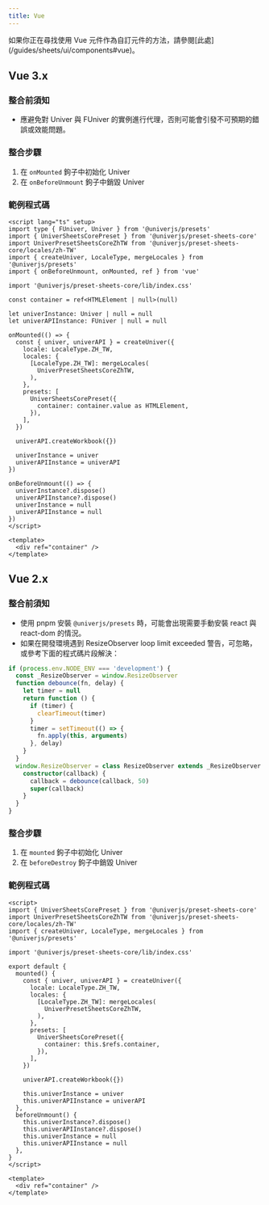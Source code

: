 ```yaml
---
title: Vue
---
```


<Callout>
  如果你正在尋找使用 Vue 元件作為自訂元件的方法，請參閱[此處](/guides/sheets/ui/components#vue)。
</Callout>

## Vue 3.x

### 整合前須知

- 應避免對 Univer 與 FUniver 的實例進行代理，否則可能會引發不可預期的錯誤或效能問題。

### 整合步驟

1. 在 `onMounted` 鉤子中初始化 Univer
2. 在 `onBeforeUnmount` 鉤子中銷毀 Univer

### 範例程式碼

```vue
<script lang="ts" setup>
import type { FUniver, Univer } from '@univerjs/presets'
import { UniverSheetsCorePreset } from '@univerjs/preset-sheets-core'
import UniverPresetSheetsCoreZhTW from '@univerjs/preset-sheets-core/locales/zh-TW'
import { createUniver, LocaleType, mergeLocales } from '@univerjs/presets'
import { onBeforeUnmount, onMounted, ref } from 'vue'

import '@univerjs/preset-sheets-core/lib/index.css'

const container = ref<HTMLElement | null>(null)

let univerInstance: Univer | null = null
let univerAPIInstance: FUniver | null = null

onMounted(() => {
  const { univer, univerAPI } = createUniver({
    locale: LocaleType.ZH_TW,
    locales: {
      [LocaleType.ZH_TW]: mergeLocales(
        UniverPresetSheetsCoreZhTW,
      ),
    },
    presets: [
      UniverSheetsCorePreset({
        container: container.value as HTMLElement,
      }),
    ],
  })

  univerAPI.createWorkbook({})

  univerInstance = univer
  univerAPIInstance = univerAPI
})

onBeforeUnmount(() => {
  univerInstance?.dispose()
  univerAPIInstance?.dispose()
  univerInstance = null
  univerAPIInstance = null
})
</script>

<template>
  <div ref="container" />
</template>
```

## Vue 2.x

### 整合前須知

- 使用 pnpm 安裝 `@univerjs/presets` 時，可能會出現需要手動安裝 react 與 react-dom 的情況。
- 如果在開發環境遇到 ResizeObserver loop limit exceeded 警告，可忽略，或參考下面的程式碼片段解決：

```typescript
if (process.env.NODE_ENV === 'development') {
  const _ResizeObserver = window.ResizeObserver
  function debounce(fn, delay) {
    let timer = null
    return function () {
      if (timer) {
        clearTimeout(timer)
      }
      timer = setTimeout(() => {
        fn.apply(this, arguments)
      }, delay)
    }
  }
  window.ResizeObserver = class ResizeObserver extends _ResizeObserver {
    constructor(callback) {
      callback = debounce(callback, 50)
      super(callback)
    }
  }
}
```

### 整合步驟

1. 在 `mounted` 鉤子中初始化 Univer
2. 在 `beforeDestroy` 鉤子中銷毀 Univer

### 範例程式碼

```vue
<script>
import { UniverSheetsCorePreset } from '@univerjs/preset-sheets-core'
import UniverPresetSheetsCoreZhTW from '@univerjs/preset-sheets-core/locales/zh-TW'
import { createUniver, LocaleType, mergeLocales } from '@univerjs/presets'

import '@univerjs/preset-sheets-core/lib/index.css'

export default {
  mounted() {
    const { univer, univerAPI } = createUniver({
      locale: LocaleType.ZH_TW,
      locales: {
        [LocaleType.ZH_TW]: mergeLocales(
          UniverPresetSheetsCoreZhTW,
        ),
      },
      presets: [
        UniverSheetsCorePreset({
          container: this.$refs.container,
        }),
      ],
    })

    univerAPI.createWorkbook({})

    this.univerInstance = univer
    this.univerAPIInstance = univerAPI
  },
  beforeUnmount() {
    this.univerInstance?.dispose()
    this.univerAPIInstance?.dispose()
    this.univerInstance = null
    this.univerAPIInstance = null
  },
}
</script>

<template>
  <div ref="container" />
</template>
```
